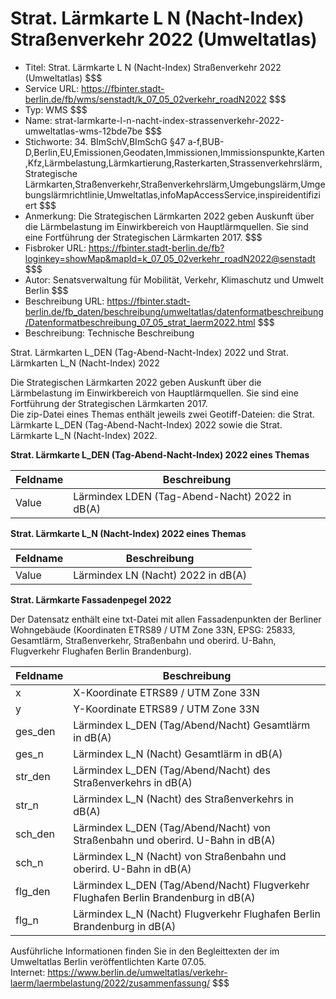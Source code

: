 # Strat. Lärmkarte L N (Nacht-Index) Straßenverkehr 2022 (Umweltatlas)
- Titel: Strat. Lärmkarte L N (Nacht-Index) Straßenverkehr 2022 (Umweltatlas) $$$
- Service URL: https://fbinter.stadt-berlin.de/fb/wms/senstadt/k_07_05_02verkehr_roadN2022 $$$
- Typ: WMS $$$
- Name: strat-larmkarte-l-n-nacht-index-strassenverkehr-2022-umweltatlas-wms-12bde7be $$$
- Stichworte: 34. BImSchV,BImSchG §47 a-f,BUB-D,Berlin,EU,Emissionen,Geodaten,Immissionen,Immissionspunkte,Karten,Kfz,Lärmbelastung,Lärmkartierung,Rasterkarten,Strassenverkehrslärm,Strategische Lärmkarten,Straßenverkehr,Straßenverkehrslärm,Umgebungslärm,Umgebungslärmrichtlinie,Umweltatlas,infoMapAccessService,inspireidentifiziert $$$
- Anmerkung: Die Strategischen Lärmkarten 2022 geben Auskunft über die Lärmbelastung im Einwirkbereich von Hauptlärmquellen. Sie sind eine Fortführung der Strategischen Lärmkarten 2017. $$$
- Fisbroker URL: https://fbinter.stadt-berlin.de/fb?loginkey=showMap&mapId=k_07_05_02verkehr_roadN2022@senstadt $$$
- Autor: Senatsverwaltung für Mobilität, Verkehr, Klimaschutz und Umwelt Berlin $$$
- Beschreibung URL: https://fbinter.stadt-berlin.de/fb_daten/beschreibung/umweltatlas/datenformatbeschreibung/Datenformatbeschreibung_07_05_strat_laerm2022.html $$$
- Beschreibung: Technische Beschreibung 

Strat. Lärmkarten L\_DEN (Tag-Abend-Nacht-Index) 2022 und Strat. Lärmkarten L\_N (Nacht-Index) 2022

Die Strategischen Lärmkarten 2022 geben Auskunft über die Lärmbelastung im Einwirkbereich von Hauptlärmquellen. Sie sind eine Fortführung der Strategischen Lärmkarten 2017.  
Die zip-Datei eines Themas enthält jeweils zwei Geotiff-Dateien: die Strat. Lärmkarte L\_DEN (Tag-Abend-Nacht-Index) 2022 sowie die Strat. Lärmkarte L\_N (Nacht-Index) 2022.

**Strat. Lärmkarte L\_DEN (Tag-Abend-Nacht-Index) 2022 eines Themas**

| Feldname | Beschreibung                                   |
| -------- | ---------------------------------------------- |
| Value    | Lärmindex LDEN (Tag-Abend-Nacht) 2022 in dB(A) |

**Strat. Lärmkarte L\_N (Nacht-Index) 2022 eines Themas**

| Feldname | Beschreibung                       |
| -------- | ---------------------------------- |
| Value    | Lärmindex LN (Nacht) 2022 in dB(A) |

**Strat. Lärmkarte Fassadenpegel 2022**

Der Datensatz enthält eine txt-Datei mit allen Fassadenpunkten der Berliner Wohngebäude (Koordinaten ETRS89 / UTM Zone 33N, EPSG: 25833, Gesamtlärm, Straßenverkehr, Straßenbahn und oberird. U-Bahn, Flugverkehr Flughafen Berlin Brandenburg).

| Feldname | Beschreibung                                                                         |
| -------- | ------------------------------------------------------------------------------------ |
| x        | X-Koordinate ETRS89 / UTM Zone 33N                                                   |
| y        | Y-Koordinate ETRS89 / UTM Zone 33N                                                   |
| ges\_den | Lärmindex L\_DEN (Tag/Abend/Nacht) Gesamtlärm in dB(A)                               |
| ges\_n   | Lärmindex L\_N (Nacht) Gesamtlärm in dB(A)                                           |
| str\_den | Lärmindex L\_DEN (Tag/Abend/Nacht) des Straßenverkehrs in dB(A)                      |
| str\_n   | Lärmindex L\_N (Nacht) des Straßenverkehrs in dB(A)                                  |
| sch\_den | Lärmindex L\_DEN (Tag/Abend/Nacht) von Straßenbahn und oberird. U-Bahn in dB(A)      |
| sch\_n   | Lärmindex L\_N (Nacht) von Straßenbahn und oberird. U-Bahn in dB(A)                  |
| flg\_den | Lärmindex L\_DEN (Tag/Abend/Nacht) Flugverkehr Flughafen Berlin Brandenburg in dB(A) |
| flg\_n   | Lärmindex L\_N (Nacht) Flugverkehr Flughafen Berlin Brandenburg in dB(A)             |

Ausführliche Informationen finden Sie in den Begleittexten der im Umweltatlas Berlin veröffentlichten Karte 07.05.  
Internet: https://www.berlin.de/umweltatlas/verkehr-laerm/laermbelastung/2022/zusammenfassung/ $$$
